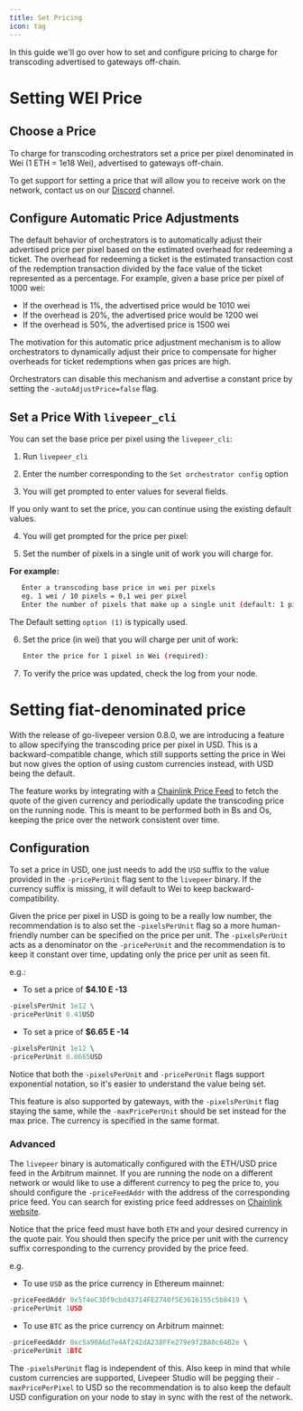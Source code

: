 ```yaml
---
title: Set Pricing
icon: tag
---
```


In this guide we'll go over how to set and configure pricing to charge for
transcoding advertised to gateways off-chain.

# Setting WEI Price

## Choose a Price

To charge for transcoding orchestrators set a price per pixel denominated in Wei
(1 ETH = 1e18 Wei), advertised to gateways off-chain.

To get support for setting a price that will allow you to receive work on the
network, contact us on our [Discord](https://discord.gg/livepeer) channel.

## Configure Automatic Price Adjustments

The default behavior of orchestrators is to automatically adjust their
advertised price per pixel based on the estimated overhead for redeeming a
ticket. The overhead for redeeming a ticket is the estimated transaction cost of
the redemption transaction divided by the face value of the ticket represented
as a percentage. For example, given a base price per pixel of 1000 wei:

- If the overhead is 1%, the advertised price would be 1010 wei
- If the overhead is 20%, the advertised price would be 1200 wei
- If the overhead is 50%, the advertised price is 1500 wei

The motivation for this automatic price adjustment mechanism is to allow
orchestrators to dynamically adjust their price to compensate for higher
overheads for ticket redemptions when gas prices are high.

Orchestrators can disable this mechanism and advertise a constant price by
setting the `-autoAdjustPrice=false` flag.

## Set a Price With `livepeer_cli`

You can set the base price per pixel using the `livepeer_cli`:

1. Run `livepeer_cli`

2. Enter the number corresponding to the `Set orchestrator config` option

3. You will get prompted to enter values for several fields.

<Info>
  If you only want to set the price, you can continue using the existing default
  values.
</Info>

4. You will get prompted for the price per pixel:

5. Set the number of pixels in a single unit of work you will charge for.

**For example:**

```bash
   Enter a transcoding base price in wei per pixels
   eg. 1 wei / 10 pixels = 0,1 wei per pixel
   Enter the number of pixels that make up a single unit (default: 1 pixel):
```

<Info>The Default setting `option (1)` is typically used.</Info>

6. Set the price (in wei) that you will charge per unit of work:

   ```bash
   Enter the price for 1 pixel in Wei (required):
   ```

7. To verify the price was updated, check the log from your node.

# Setting fiat-denominated price

With the release of go-livepeer version 0.8.0, we are introducing a feature to allow specifying the transcoding price per pixel in USD. This is a backward-compatible change, which still supports setting the price in Wei but now gives the option of using custom currencies instead, with USD being the default.

The feature works by integrating with a [Chainlink Price Feed](https://docs.chain.link/data-feeds/price-feeds) to fetch the quote of the given currency and periodically update the transcoding price on the running node. This is meant to be performed both in Bs and Os, keeping the price over the network consistent over time.

## Configuration

To set a price in USD, one just needs to add the `USD` suffix to the value provided in the `-pricePerUnit` flag sent to the `livepeer` binary. If the currency suffix is missing, it will default to Wei to keep backward-compatibility.

Given the price per pixel in USD is going to be a really low number, the recommendation is to also set the `-pixelsPerUnit` flag so a more human-friendly number can be specified on the price per unit. The `-pixelsPerUnit` acts as a denominator on the `-pricePerUnit` and the recommendation is to keep it constant over time, updating only the price per unit as seen fit.

e.g.:

- To set a price of **$4.10 E -13**

```jsx
-pixelsPerUnit 1e12 \
-pricePerUnit 0.41USD
```

- To set a price of **$6.65 E -14**

```jsx
-pixelsPerUnit 1e12 \
-pricePerUnit 0.0665USD
```

Notice that both the `-pixelsPerUnit` and `-pricePerUnit` flags support exponential notation, so it's easier to understand the value being set.

This feature is also supported by gateways, with the `-pixelsPerUnit` flag staying the same, while the `-maxPricePerUnit` should be set instead for the max price. The currency is specified in the same format.

### Advanced

The `livepeer` binary is automatically configured with the ETH/USD price feed in the Arbitrum mainnet. If you are running the node on a different network or would like to use a different currency to peg the price to, you should configure the `-priceFeedAddr` with the address of the corresponding price feed. You can search for existing price feed addresses on [Chainlink website](https://docs.chain.link/data-feeds/price-feeds/addresses?network=ethereum&page=1).

Notice that the price feed must have both `ETH` and your desired currency in the quote pair. You should then specify the price per unit with the currency suffix corresponding to the currency provided by the price feed.

e.g.

- To use `USD` as the price currency in Ethereum mainnet:

```jsx
-priceFeedAddr 0x5f4eC3Df9cbd43714FE2740f5E3616155c5b8419 \
-pricePerUnit 1USD
```

- To use `BTC` as the price currency on Arbitrum mainnet:

```jsx
-priceFeedAddr 0xc5a90A6d7e4Af242dA238FFe279e9f2BA0c64B2e \
-pricePerUnit 1BTC
```

The `-pixelsPerUnit` flag is independent of this. Also keep in mind that while custom currencies are supported, Livepeer Studio will be pegging their `-maxPricePerPixel` to USD so the recommendation is to also keep the default USD configuration on your node to stay in sync with the rest of the network.
